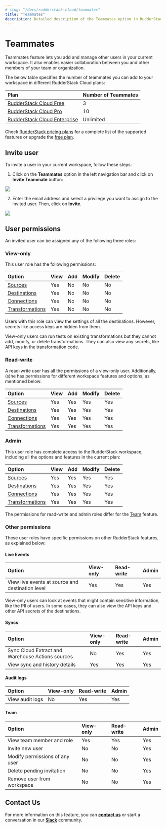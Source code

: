 ```yaml
---
# slug: "/docs/rudderstack-cloud/teammates"
title: "Teammates"
description: Detailed description of the Teammates option in RudderStack Cloud.
---
```


# Teammates

Teammates feature lets you add and manage other users in your current workspace. It also enables easier collaboration between you and other members of your team or organization.

The below table specifies the number of teammates you can add to your workspace in different RudderStack Cloud plans:

| **Plan**                         | **Number of Teammates** |
| :------------------------------- | :---------------------- |
| [RudderStack Cloud Free](https://app.rudderlabs.com/signup?type=freetrial)       | 3                       |
| [RudderStack Cloud Pro](https://www.rudderstack.com/pricing/)      | 10                      |
| [RudderStack Cloud Enterprise](https://www.rudderstack.com/pricing/) | Unlimited               |

<div class="successBlock">

  Check <a href="https://rudderstack.com/pricing/">RudderStack pricing plans</a> for a
  complete list of the supported features or upgrade the <a href="https://app.rudderstack.com/profile/billing">free plan</a>.
</div>

## Invite user

To invite a user in your current workspace, follow these steps:

1. Click on the **Teammates** option in the left navigation bar and click on **Invite Teammate** button:

<img src="../assets/general/invite-teammates.png" />

2. Enter the email address and select a privilege you want to assign to the invited user. Then, click on **Invite**.

<img src="../assets/general/teammate-details.png" />

## User permissions

An invited user can be assigned any of the following three roles:

### View-only

This user role has the following permissions:


| Option       | View | Add | Modify | Delete |
| :----------- | :--- | :-- | :----- | :----- |
| [Sources](https://www.rudderstack.com/docs/get-started/sources/)     | Yes  | No  | No     | No     |
| [Destinations](https://www.rudderstack.com/docs/get-started/destinations/) | Yes  | No  | No     | No     |
| [Connections](https://rudderstack.com/docs/connections/)     | Yes  | No  | No     | No     |
| [Transformations](https://rudderstack.com/docs/transformations/) | Yes  | No  | No     | No     |


<div class="warningBlock">

Users with this role can view the settings of all the destinations. However, secrets like access keys are hidden from them.

</div>


<div class="warningBlock">

View-only users can run tests on existing transformations but they cannot add, modify, or delete transformations. They can also view any secrets, like API keys in the transformation code.

</div>


### Read-write

A read-write user has all the permissions of a view-only user. Additionally, (s)he has permissions for different workspace features and options, as mentioned below:


| Option          | View | Add | Modify | Delete |
| :-------------- | :--- | :-- | :----- | :----- |
| [Sources](https://www.rudderstack.com/docs/get-started/sources/)         | Yes  | Yes | Yes    | Yes    |
| [Destinations](https://www.rudderstack.com/docs/get-started/destinations/)    | Yes  | Yes | Yes    | Yes    |
| [Connections](https://rudderstack.com/docs/connections/)      | Yes  | Yes | Yes    | Yes    |
| [Transformations](https://rudderstack.com/docs/transformations/) | Yes  | Yes | Yes    | Yes    |


### Admin

This user role has complete access to the RudderStack workspace, including all the options and features in the current plan:

| Option          | View | Add | Modify | Delete |
| :-------------- | :--- | :-- | :----- | :----- |
| [Sources](https://www.rudderstack.com/docs/get-started/sources/)      | Yes  | Yes | Yes    | Yes    |
| [Destinations](https://www.rudderstack.com/docs/get-started/destinations/)    | Yes  | Yes | Yes    | Yes    |
| [Connections](https://rudderstack.com/docs/connections/)     | Yes  | Yes | Yes    | Yes    |
| [Transformations](https://rudderstack.com/docs/transformations/) | Yes  | Yes | Yes    | Yes    |

<div class="infoBlock">

The permissions for read-write and admin roles differ for the [Team](https://www.rudderstack.com/docs/rudderstack-cloud/teammates/#team) feature. 
</div>

### Other permissions

These user roles have specific permissions on other RudderStack features, as explained below:

#### Live Events

| Option  | View-only | Read-write | Admin |
| :-------| :---------| :----------| :------|
| View live events at source and destination level | Yes  | Yes | Yes  |

<div class="warningBlock">

View-only users can look at events that might contain sensitive information, like the PII of users. In some cases, they can also view the API keys and other API secrets of the destinations.

</div>


#### Syncs

| Option  | View-only | Read-write | Admin |
| :-------| :---------| :----------| :------|
| Sync Cloud Extract and Warehouse Actions sources | No  | Yes | Yes  |
| View sync and history details | Yes  | Yes | Yes  |


#### Audit logs

| Option  | View-only | Read-write | Admin |
| :-------| :---------| :----------| :------|
| View audit logs | No  | Yes | Yes  |


#### Team

| Option  | View-only | Read-write | Admin |
| :-------| :---------| :----------| :------|
| View team member and role | Yes  | Yes | Yes  |
| Invite new user | No  | No | Yes  |
| Modify permissions of any user | No  | No | Yes  |
| Delete pending invitation | No  | No | Yes  |
| Remove user from workspace | No  | No | Yes  |


## Contact Us

For more information on this feature, you can [**contact us**](mailto:%20docs@rudderstack.com) or start a conversation in our [**Slack**](https://rudderstack.com/join-rudderstack-slack-community) community.

